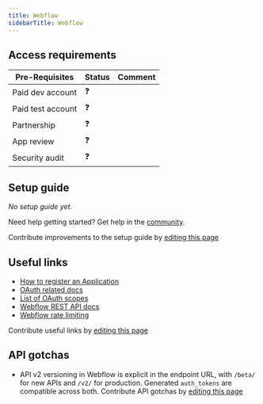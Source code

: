 ```yaml
---
title: Webflow
sidebarTitle: Webflow
---
```



<Overview />
<PreBuiltTooling />
<PreBuiltUseCases />

## Access requirements
| Pre-Requisites | Status | Comment|
| - | - | - |
| Paid dev account | ❓ |  |
| Paid test account | ❓ |  |
| Partnership | ❓ | |
| App review | ❓ |  |
| Security audit | ❓ | |


## Setup guide

_No setup guide yet._

<Tip>Need help getting started? Get help in the [community](https://nango.dev/slack).</Tip>

<Note>Contribute improvements to the setup guide by [editing this page](https://github.com/nangohq/nango/tree/master/docs/integrations/all/webflow.mdx)</Note>


## Useful links

-   [How to register an Application](https://docs.developers.webflow.com/data/reference/authorization#step-1-register-your-app)
-   [OAuth related docs](https://docs.developers.webflow.com/data/reference/authorization)
-   [List of OAuth scopes](https://docs.developers.webflow.com/data/reference/scopes)
-   [Webflow REST API docs](https://docs.developers.webflow.com/data/reference/rest-introduction)
-   [Webflow rate limiting](https://docs.developers.webflow.com/data/reference/rate-limits-1)

<Note>Contribute useful links by [editing this page](https://github.com/nangohq/nango/tree/master/docs/integrations/all/webflow.mdx)</Note>

## API gotchas
-   API v2 versioning in Webflow is explicit in the endpoint URL, with `/beta/` for new APIs and `/v2/` for production. Generated `auth_tokens` are compatible across both.
<Note>Contribute API gotchas by [editing this page](https://github.com/nangohq/nango/tree/master/docs/integrations/all/webflow.mdx)</Note>